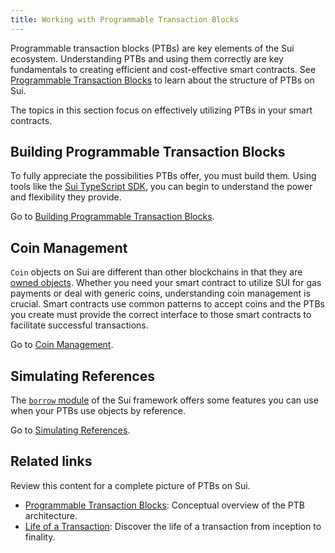 ```yaml
---
title: Working with Programmable Transaction Blocks
---
```


Programmable transaction blocks (PTBs) are key elements of the Sui ecosystem. Understanding PTBs and using them correctly are key fundamentals to creating efficient and cost-effective smart contracts. See [Programmable Transaction Blocks](../../../concepts/transactions/prog-txn-blocks.mdx) to learn about the structure of PTBs on Sui.

The topics in this section focus on effectively utilizing PTBs in your smart contracts.

## Building Programmable Transaction Blocks

To fully appreciate the possibilities PTBs offer, you must build them. Using tools like the [Sui TypeScript SDK](https://sdk.mystenlabs.com/typescript), you can begin to understand the power and flexibility they provide.

Go to [Building Programmable Transaction Blocks](./building-ptb.mdx).

## Coin Management

`Coin` objects on Sui are different than other blockchains in that they are [owned objects](../../../concepts/object-ownership/address-owned.mdx). Whether you need your smart contract to utilize SUI for gas payments or deal with generic coins, understanding coin management is crucial. Smart contracts use common patterns to accept coins and the PTBs you create must provide the correct interface to those smart contracts to facilitate successful transactions.

Go to [Coin Management](./coin-mgt.mdx).

## Simulating References

The [`borrow` module](https://github.com/MystenLabs/sui/blob/main/crates/sui-framework/docs/sui-framework/sui/borrow.md) of the Sui framework offers some features you can use when your PTBs use objects by reference.

Go to [Simulating References](./simulating-refs.mdx).

## Related links

Review this content for a complete picture of PTBs on Sui.

- [Programmable Transaction Blocks](../../../concepts/transactions/prog-txn-blocks.mdx): Conceptual overview of the PTB architecture.
- [Life of a Transaction](../../../concepts/sui-architecture/transaction-lifecycle.mdx): Discover the life of a transaction from inception to finality.

